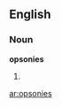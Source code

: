 ==English==

===Noun===
'''opsonies''' {{p}}

# {{plural of|[[opsony#English|opsony]]}}

[[ar:opsonies]]